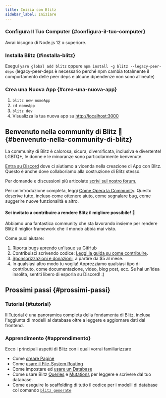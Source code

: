 ```yaml
---
title: Inizia con Blitz
sidebar_label: Iniziare
---
```


### Configura Il Tuo Computer {#configura-il-tuo-computer}

Avrai bisogno di Node.js 12 o superiore.

### Installa Blitz {#installa-blitz}

Esegui `yarn global add blitz` oppure
`npm install -g blitz --legacy-peer-deps` (legacy-peer-deps è necessario
perché npm cambia totalmente il comportamento delle peer deps e alcune
dipendenze non sono allineate)

### Crea una Nuova App {#crea-una-nuova-app}

1. `blitz new nomeApp`
2. `cd nomeApp`
3. `blitz dev`
4. Visualizza la tua nuova app su
   [http://localhost:3000](http://localhost:3000)

## Benvenuto nella community di Blitz 👋 {#benvenuto-nella-community-di-blitz}

La community di Blitz è calorosa, sicura, diversificata, inclusiva e
divertente! LGBTQ+, le donne e le minoranze sono particolarmente
benvenute.

[Entra su Discord](https://discord.blitzjs.com) dove ci aiutiamo a vicenda
nella creazione di App con Blitz. Questo è anche dove collaboriamo alla
costruzione di Blitz stesso.

Per domande e discussioni più articolate
[scrivi sul nostro forum.](https://github.com/blitz-js/blitz/discussions)

Per un'introduzione completa, leggi
[Come Opera la Community](./how-the-community-operates). Questo descrive
tutto, incluso come ottenere aiuto, come segnalare bug, come suggerire
nuove funzionalità e altro.

#### Sei invitato a contribuire a rendere Blitz il migliore possibile! 🤝

Abbiamo una fantastica community che sta lavorando insieme per rendere
Blitz il miglior framework che il mondo abbia mai visto.

Come puoi aiutare:

1. Riporta bugs
   [aprendo un'issue su GitHub](https://github.com/blitz-js/blitz/issues/new/choose)
1. Contribuisci scrivendo codice:
   [Leggi la guida su come contribuire](./contributing).
1. [Sponsorizzazioni e donazioni](https://github.com/blitz-js/blitz#sponsors-and-donations),
   a partire da $5 al mese.
1. In qualsiasi altro modo tu voglia! Apprezziamo qualsiasi tipo di
   contributo, come documentazione, video, blog post, ecc. Se hai un'idea
   insolita, sentiti libero di esporla su Discord! :)

## Prossimi passi {#prossimi-passi}

### Tutorial {#tutorial}

Il [Tutorial](./tutorial) è una panoramica completa della fondamenta di
Blitz, inclusa l'aggiunta di modelli al database oltre a leggere e
aggiornare dati dal frontend.

### Apprendimento {#apprendimento}

Ecco i principali aspetti di Blitz con i quali vorrai familiarizzare

- Come [creare Pagine](./pages)
- Come [usare il File-System Routing](./routing)
- Come impostare ed [usare un Database](./database-overview)
- Come usare Blitz [Queries](./query-resolvers) e
  [Mutations](./mutation-resolvers) per leggere e scrivere dal tuo
  database.
- Come eseguire lo scaffolding di tutto il codice per i modelli di
  database col comando [`blitz generate`](./cli-generate)
